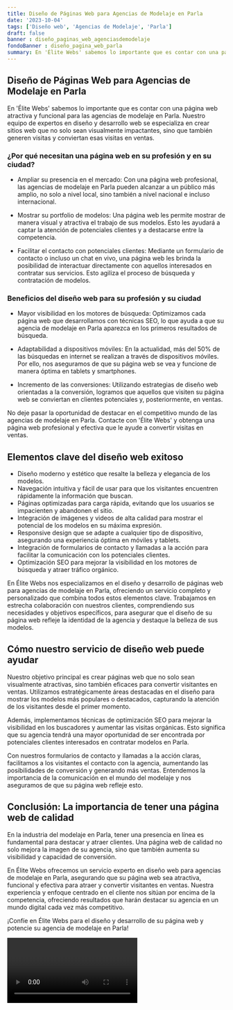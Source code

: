 ```yaml
---
title: Diseño de Páginas Web para Agencias de Modelaje en Parla
date: '2023-10-04'
tags: ['Diseño web', 'Agencias de Modelaje', 'Parla']
draft: false
banner : diseño_paginas_web_agenciasdemodelaje
fondoBanner : diseño_pagina_web_parla
summary: En 'Élite Webs' sabemos lo importante que es contar con una página web atractiva y funcional para las agencias de modelaje en Parla. Nuestro equipo de expertos en diseño y desarrollo web se especializa en crear sitios web que no solo sean visualmente impactantes, sino que también generen visitas y conviertan esas visitas en ventas.
---
```


## Diseño de Páginas Web para Agencias de Modelaje en Parla

En 'Élite Webs' sabemos lo importante que es contar con una página web atractiva y funcional para las agencias de modelaje en Parla. Nuestro equipo de expertos en diseño y desarrollo web se especializa en crear sitios web que no solo sean visualmente impactantes, sino que también generen visitas y conviertan esas visitas en ventas.

### ¿Por qué necesitan una página web en su profesión y en su ciudad?

- Ampliar su presencia en el mercado: Con una página web profesional, las agencias de modelaje en Parla pueden alcanzar a un público más amplio, no solo a nivel local, sino también a nivel nacional e incluso internacional.

- Mostrar su portfolio de modelos: Una página web les permite mostrar de manera visual y atractiva el trabajo de sus modelos. Esto les ayudará a captar la atención de potenciales clientes y a destacarse entre la competencia.

- Facilitar el contacto con potenciales clientes: Mediante un formulario de contacto o incluso un chat en vivo, una página web les brinda la posibilidad de interactuar directamente con aquellos interesados en contratar sus servicios. Esto agiliza el proceso de búsqueda y contratación de modelos.

### Beneficios del diseño web para su profesión y su ciudad

- Mayor visibilidad en los motores de búsqueda: Optimizamos cada página web que desarrollamos con técnicas SEO, lo que ayuda a que su agencia de modelaje en Parla aparezca en los primeros resultados de búsqueda.

- Adaptabilidad a dispositivos móviles: En la actualidad, más del 50% de las búsquedas en internet se realizan a través de dispositivos móviles. Por ello, nos aseguramos de que su página web se vea y funcione de manera óptima en tablets y smartphones.

- Incremento de las conversiones: Utilizando estrategias de diseño web orientadas a la conversión, logramos que aquellos que visiten su página web se conviertan en clientes potenciales y, posteriormente, en ventas.

No deje pasar la oportunidad de destacar en el competitivo mundo de las agencias de modelaje en Parla. Contacte con 'Élite Webs' y obtenga una página web profesional y efectiva que le ayude a convertir visitas en ventas.

<GifSeo />

<Cta />

## Elementos clave del diseño web exitoso

- Diseño moderno y estético que resalte la belleza y elegancia de los modelos.
- Navegación intuitiva y fácil de usar para que los visitantes encuentren rápidamente la información que buscan.
- Páginas optimizadas para carga rápida, evitando que los usuarios se impacienten y abandonen el sitio.
- Integración de imágenes y videos de alta calidad para mostrar el potencial de los modelos en su máxima expresión.
- Responsive design que se adapte a cualquier tipo de dispositivo, asegurando una experiencia óptima en móviles y tablets.
- Integración de formularios de contacto y llamadas a la acción para facilitar la comunicación con los potenciales clientes.
- Optimización SEO para mejorar la visibilidad en los motores de búsqueda y atraer tráfico orgánico.

En Élite Webs nos especializamos en el diseño y desarrollo de páginas web para agencias de modelaje en Parla, ofreciendo un servicio completo y personalizado que combina todos estos elementos clave. Trabajamos en estrecha colaboración con nuestros clientes, comprendiendo sus necesidades y objetivos específicos, para asegurar que el diseño de su página web refleje la identidad de la agencia y destaque la belleza de sus modelos.

## Cómo nuestro servicio de diseño web puede ayudar

Nuestro objetivo principal es crear páginas web que no solo sean visualmente atractivas, sino también eficaces para convertir visitantes en ventas. Utilizamos estratégicamente áreas destacadas en el diseño para mostrar los modelos más populares o destacados, capturando la atención de los visitantes desde el primer momento.

Además, implementamos técnicas de optimización SEO para mejorar la visibilidad en los buscadores y aumentar las visitas orgánicas. Esto significa que su agencia tendrá una mayor oportunidad de ser encontrada por potenciales clientes interesados en contratar modelos en Parla.

Con nuestros formularios de contacto y llamadas a la acción claras, facilitamos a los visitantes el contacto con la agencia, aumentando las posibilidades de conversión y generando más ventas. Entendemos la importancia de la comunicación en el mundo del modelaje y nos aseguramos de que su página web refleje esto.

## Conclusión: La importancia de tener una página web de calidad

En la industria del modelaje en Parla, tener una presencia en línea es fundamental para destacar y atraer clientes. Una página web de calidad no solo mejora la imagen de su agencia, sino que también aumenta su visibilidad y capacidad de conversión.

En Élite Webs ofrecemos un servicio experto en diseño web para agencias de modelaje en Parla, asegurando que su página web sea atractiva, funcional y efectiva para atraer y convertir visitantes en ventas. Nuestra experiencia y enfoque centrado en el cliente nos sitúan por encima de la competencia, ofreciendo resultados que harán destacar su agencia en un mundo digital cada vez más competitivo.

¡Confíe en Élite Webs para el diseño y desarrollo de su página web y potencie su agencia de modelaje en Parla!

<Video />

<CtaBot job='Agencias de Modelaje' city='Parla'/>

<Gmaps query='Parla+españa+maps' />